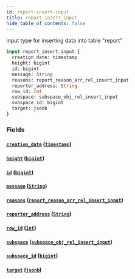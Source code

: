 ```yaml
---
id: report-insert-input
title: report_insert_input
hide_table_of_contents: false
---
```


input type for inserting data into table "report"

```graphql
input report_insert_input {
  creation_date: timestamp
  height: bigint
  id: bigint
  message: String
  reasons: report_reason_arr_rel_insert_input
  reporter_address: String
  row_id: Int
  subspace: subspace_obj_rel_insert_input
  subspace_id: bigint
  target: jsonb
}
```

### Fields

#### [`creation_date`](#) ([`timestamp`](../scalars/timestamp))

#### [`height`](#) ([`bigint`](../scalars/bigint))

#### [`id`](#) ([`bigint`](../scalars/bigint))

#### [`message`](#) ([`String`](../scalars/string))

#### [`reasons`](#) ([`report_reason_arr_rel_insert_input`](../inputs/report-reason-arr-rel-insert-input))

#### [`reporter_address`](#) ([`String`](../scalars/string))

#### [`row_id`](#) ([`Int`](../scalars/int))

#### [`subspace`](#) ([`subspace_obj_rel_insert_input`](../inputs/subspace-obj-rel-insert-input))

#### [`subspace_id`](#) ([`bigint`](../scalars/bigint))

#### [`target`](#) ([`jsonb`](../scalars/jsonb))
